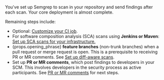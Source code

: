 You've set up Semgrep to scan in your repository and send findings after each scan. Your core deployment is almost complete.

Remaining steps include:

- Optional: [<i class="fa-regular fa-file-lines"></i> Customize your CI job](/deployment/customize-ci-jobs).
- For software composition analysis (SCA) scans using **Jenkins or Maven**: [<i class="fa-regular fa-file-lines"></i> Set up SCA scans for your infrastructure.](/semgrep-supply-chain/setup-infrastructure)
- <span>{props.opening_phrase}</span> <strong>feature branches</strong> (non-trunk branches) when a pull request or merge request is open. This is a prerequisite to receiving PR or MR comments. See <a href="/docs/deployment/customize-ci-jobs#set-up-diff-aware-scans">Set up diff-aware scans</a>.
- Set up **PR or MR comments**, which post findings to developers in your SCM. This involves developers in the security process as active participants. See [<i class="fa-regular fa-file-lines"></i> PR or MR comments](/category/pr-or-mr-comments) for next steps.
